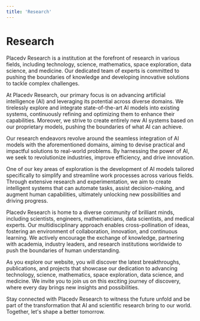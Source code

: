 ```yaml
---
title: 'Research'
---
```


# Research

Placedv Research is a institution at the forefront of research in various fields, including technology, science, mathematics, space exploration, data science, and medicine. Our dedicated team of experts is committed to pushing the boundaries of knowledge and developing innovative solutions to tackle complex challenges.

At Placedv Research, our primary focus is on advancing artificial intelligence (AI) and leveraging its potential across diverse domains. We tirelessly explore and integrate state-of-the-art AI models into existing systems, continuously refining and optimizing them to enhance their capabilities. Moreover, we strive to create entirely new AI systems based on our proprietary models, pushing the boundaries of what AI can achieve.

Our research endeavors revolve around the seamless integration of AI models with the aforementioned domains, aiming to devise practical and impactful solutions to real-world problems. By harnessing the power of AI, we seek to revolutionize industries, improve efficiency, and drive innovation.

One of our key areas of exploration is the development of AI models tailored specifically to simplify and streamline work processes across various fields. Through extensive research and experimentation, we aim to create intelligent systems that can automate tasks, assist decision-making, and augment human capabilities, ultimately unlocking new possibilities and driving progress.

Placedv Research is home to a diverse community of brilliant minds, including scientists, engineers, mathematicians, data scientists, and medical experts. Our multidisciplinary approach enables cross-pollination of ideas, fostering an environment of collaboration, innovation, and continuous learning. We actively encourage the exchange of knowledge, partnering with academia, industry leaders, and research institutions worldwide to push the boundaries of human understanding.

As you explore our website, you will discover the latest breakthroughs, publications, and projects that showcase our dedication to advancing technology, science, mathematics, space exploration, data science, and medicine. We invite you to join us on this exciting journey of discovery, where every day brings new insights and possibilities.

Stay connected with Placedv Research to witness the future unfold and be part of the transformation that AI and scientific research bring to our world. Together, let's shape a better tomorrow.
